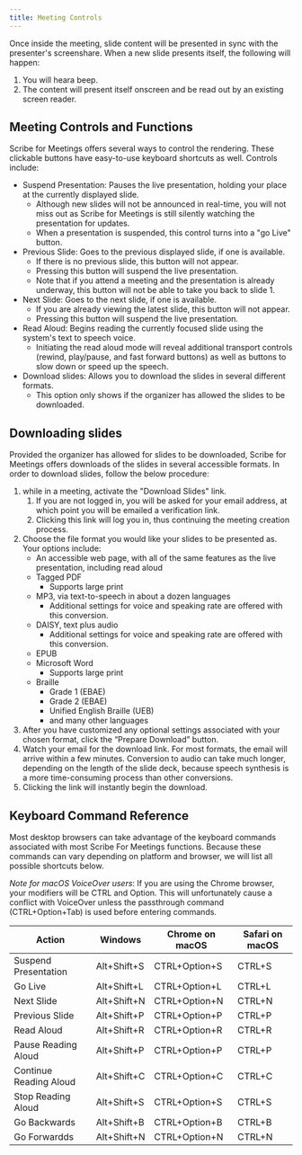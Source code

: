 ```yaml
---
title: Meeting Controls
---
```



Once inside the meeting, slide content will be presented in sync with the presenter's screenshare. When a new slide presents itself, the following will happen:
1. You will heara beep.
1. The content will present itself onscreen and be read out by an existing screen reader.

## Meeting Controls and Functions

Scribe for Meetings offers several ways to control the rendering. These clickable buttons have easy-to-use keyboard shortcuts as well. Controls include:
* Suspend Presentation: Pauses the live presentation, holding your place at the currently displayed slide.      
    * Although new slides will not be announced in real-time, you will not miss out as Scribe for Meetings is still silently watching the presentation for updates.
    * When a presentation is suspended, this control turns into a "go Live" button.
* Previous Slide: Goes to the previous displayed slide, if one is available.
    * If there is no previous slide, this button will not appear.
    * Pressing this button will suspend the live presentation.
    * Note that if you attend a meeting and the presentation is already underway, this button will not be able to take you back to slide 1.
* Next Slide: Goes to the next slide, if one is available.
    * If you are already viewing the latest slide, this button will not appear.
    * Pressing this button will suspend the live presentation.
* Read Aloud: Begins reading the currently focused slide using the system's text to speech voice.
    * Initiating the read aloud mode will reveal additional transport controls (rewind, play/pause, and fast forward buttons) as well as buttons to slow down or speed up the speech.
* Download slides: Allows you to download the slides in several different formats.
    * This option only shows if the organizer has allowed the slides to be downloaded.

## Downloading slides

Provided the organizer has allowed for slides to be downloaded, Scribe for Meetings offers downloads of the slides in several accessible formats. In order to download slides, follow the below procedure:
1. while in a meeting, activate the "Download Slides" link.
	1. If you are not logged in, you will be asked for your email address, at which point you will be emailed a verification link.
	1. Clicking this link will log you in, thus continuing the meeting creation process.
1. Choose the file format you would like your slides to be presented as. Your options include:
    * An accessible web page, with all of the same features as the live presentation, including read aloud
    * Tagged PDF
        * Supports large print
    * MP3, via text-to-speech in about a dozen languages
        * Additional settings for voice and speaking rate are offered with this conversion.
    * DAISY, text plus audio
        * Additional settings for voice and speaking rate are offered with this conversion.
    * EPUB
    * Microsoft Word
        * Supports large print
    * Braille
        * Grade 1 (EBAE)
        * Grade 2 (EBAE)
        * Unified English Braille (UEB)
        * and many other languages
1. After you have customized any optional settings associated with your chosen format, click the “Prepare Download” button.
1. Watch your email for the download link. For most formats, the email will arrive within a few minutes. Conversion to audio can take much longer, depending on the length of the slide deck, because speech synthesis is a more time-consuming process than other conversions.
1. Clicking the link will instantly begin the download.

## Keyboard Command Reference

Most desktop browsers can take advantage of the keyboard commands associated with most Scribe For Meetings functions. Because these commands can vary depending on platform and browser, we will list all possible shortcuts below.

*Note for macOS VoiceOver users*: If you are using the Chrome browser, your modifiers will be CTRL and Option. This will unfortunately cause a conflict with VoiceOver unless the passthrough command (CTRL+Option+Tab) is used before entering commands.

Action | Windows | Chrome on macOS | Safari on macOS
--- | --- | --- | ---
Suspend Presentation | Alt+Shift+S | CTRL+Option+S | CTRL+S
Go Live | Alt+Shift+L | CTRL+Option+L | CTRL+L
Next Slide | Alt+Shift+N | CTRL+Option+N | CTRL+N
Previous Slide | Alt+Shift+P | CTRL+Option+P | CTRL+P
Read Aloud | Alt+Shift+R | CTRL+Option+R | CTRL+R
Pause Reading Aloud | Alt+Shift+P | CTRL+Option+P | CTRL+P
Continue Reading Aloud | Alt+Shift+C | CTRL+Option+C | CTRL+C
Stop Reading Aloud | Alt+Shift+S | CTRL+Option+S | CTRL+S
Go Backwards | Alt+Shift+B | CTRL+Option+B | CTRL+B
Go Forwardds | Alt+Shift+N | CTRL+Option+N | CTRL+N

